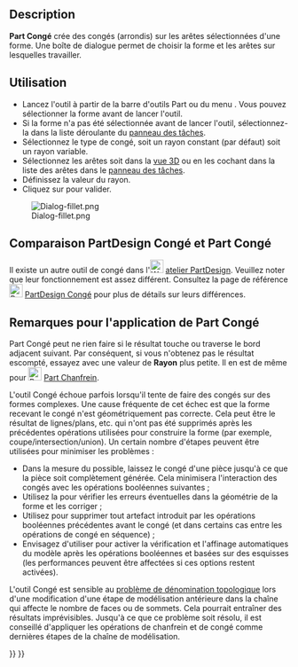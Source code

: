 <languages/>

{{Docnav/fr
|[[Part_Scale/fr|Échelle]]
|[[Part_Chamfer/fr|Chanfrein]]
|[[Part_Workbench/fr|Atelier Part]]
|IconL=Part_Scale.svg
|IconR=Part_Chamfer.svg
|IconC=Workbench_Part.svg
}}

{{GuiCommand/fr
|Name=Part_Fillet
|Name/fr=Part Congé
|MenuLocation=Part → Créer un congé...
|Workbenches=[[Part_Workbench/fr|Part]]
|SeeAlso=[[Part_Chamfer/fr|Part Chanfrein]]
}}

== Description ==

'''Part Congé''' crée des congés (arrondis) sur les arêtes sélectionnées d'une forme. Une boîte de dialogue permet de choisir la forme et les arêtes sur lesquelles travailler.

<span id="Usage"></span>
== Utilisation ==

* Lancez l'outil à partir de la barre d'outils Part ou du menu {{MenuCommand|Part → Créer un congé...}}. Vous pouvez sélectionner la forme avant de lancer l'outil.
* Si la forme n'a pas été sélectionnée avant de lancer l'outil, sélectionnez-la dans la liste déroulante du [[Task_panel/fr|panneau des tâches]].
* Sélectionnez le type de congé, soit un rayon constant (par défaut) soit un rayon variable.
* Sélectionnez les arêtes soit dans la [[3D_view/fr|vue 3D]] ou en les cochant dans la liste des arêtes dans le [[Task_panel/fr|panneau des tâches]].
* Définissez la valeur du rayon.
* Cliquez sur {{Button|OK}} pour valider.

[[Image:Dialog-fillet.png]]

<span id="Part_Fillet_VS._PartDesign_Fillet"></span>
== Comparaison PartDesign Congé et Part Congé ==

Il existe un autre outil de congé dans l'[[Image:Workbench_PartDesign.svg|24px|link=PartDesign_Workbench/fr]] [[PartDesign_Workbench/fr|atelier PartDesign]]. Veuillez noter que leur fonctionnement est assez différent. Consultez la page de référence [[Image:PartDesign_Fillet.svg|24px|link=PartDesign_Fillet/fr]] [[PartDesign_Fillet/fr|PartDesign Congé]] pour plus de détails sur leurs différences.

<span id="Notes_on_application_of_Part_Fillet"></span>
== Remarques pour l'application de Part Congé ==

Part Congé peut ne rien faire si le résultat touche ou traverse le bord adjacent suivant. Par conséquent, si vous n'obtenez pas le résultat escompté, essayez avec une valeur de '''Rayon''' plus petite. Il en est de même pour [[Image:Part_Chamfer.svg|24px]] [[Part_Chamfer/fr|Part Chanfrein]].

L'outil Congé échoue parfois lorsqu'il tente de faire des congés sur des formes complexes. Une cause fréquente de cet échec est que la forme recevant le congé n'est géométriquement pas correcte. Cela peut être le résultat de lignes/plans, etc. qui n'ont pas été supprimés après les précédentes opérations utilisées pour construire la forme (par exemple, coupe/intersection/union). Un certain nombre d'étapes peuvent être utilisées pour minimiser les problèmes :
* Dans la mesure du possible, laissez le congé d'une pièce jusqu'à ce que la pièce soit complètement générée. Cela minimisera l'interaction des congés avec les opérations booléennes suivantes ;
* Utilisez la {{MenuCommand|Part → Vérifier la géométrie}} pour vérifier les erreurs éventuelles dans la géométrie de la forme et les corriger ;
* Utilisez {{MenuCommand|Part → Créer une copie → Affiner la forme}} pour supprimer tout artefact introduit par les opérations booléennes précédentes avant le congé (et dans certains cas entre les opérations de congé en séquence) ;
* Envisagez d'utiliser {{MenuCommand|Édition → Préférences → PartDesign}} pour activer la vérification et l'affinage automatiques du modèle après les opérations booléennes et basées sur des esquisses (les performances peuvent être affectées si ces options restent activées). 

L'outil Congé est sensible au [[Topological_naming_problem/fr|problème de dénomination topologique]] lors d'une modification d'une étape de modélisation antérieure dans la chaîne qui affecte le nombre de faces ou de sommets. Cela pourrait entraîner des résultats imprévisibles. Jusqu'à ce que ce problème soit résolu, il est conseillé d'appliquer les opérations de chanfrein et de congé comme dernières étapes de la chaîne de modélisation.


{{Docnav/fr
|[[Part_Scale/fr|Échelle]]
|[[Part_Chamfer/fr|Chanfrein]]
|[[Part_Workbench/fr|Atelier Part]]
|IconL=Part_Scale.svg
|IconR=Part_Chamfer.svg
|IconC=Workbench_Part.svg
}}

{{Part_Tools_navi{{#translation:}}}}
{{Userdocnavi{{#translation:}}}}